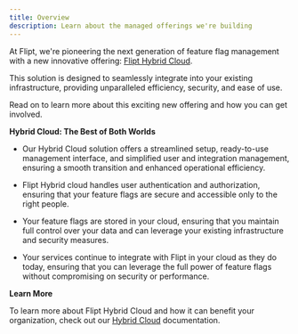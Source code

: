 ```yaml
---
title: Overview
description: Learn about the managed offerings we're building
---
```


At Flipt, we're pioneering the next generation of feature flag management with a new innovative offering: [Flipt Hybrid Cloud](/cloud/overview).

This solution is designed to seamlessly integrate into your existing infrastructure, providing unparalleled efficiency, security, and ease of use.

Read on to learn more about this exciting new offering and how you can get involved.

**Hybrid Cloud: The Best of Both Worlds**

- Our Hybrid Cloud solution offers a streamlined setup, ready-to-use management interface, and simplified user and integration management, ensuring a smooth transition and enhanced operational efficiency.

- Flipt Hybrid cloud handles user authentication and authorization, ensuring that your feature flags are secure and accessible only to the right people.

- Your feature flags are stored in your cloud, ensuring that you maintain full control over your data and can leverage your existing infrastructure and security measures.

- Your services continue to integrate with Flipt in your cloud as they do today, ensuring that you can leverage the full power of feature flags without compromising on security or performance.


**Learn More**

To learn more about Flipt Hybrid Cloud and how it can benefit your organization, check out our [Hybrid Cloud](/cloud/overview) documentation.

